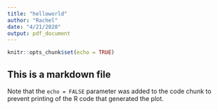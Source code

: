 ```yaml
---
title: "helloworld"
author: "Rachel"
date: "4/21/2020"
output: pdf_document
---
```


```r
knitr::opts_chunk$set(echo = TRUE)
```

## This is a markdown file


Note that the `echo = FALSE` parameter was added to the code chunk to prevent printing of the R code that generated the plot.
